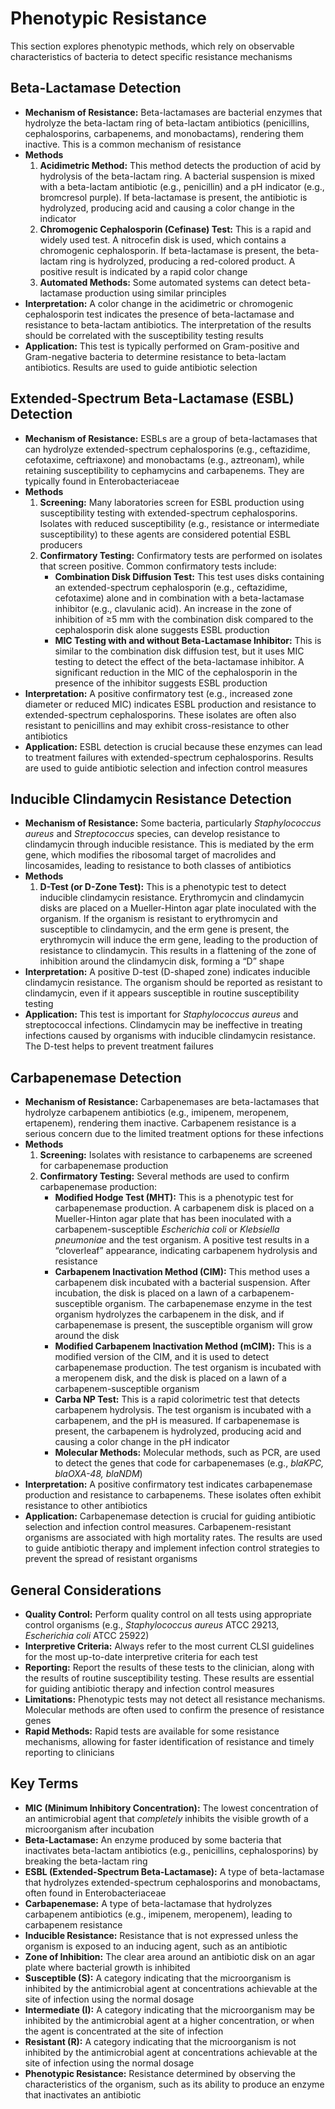 #  Phenotypic Resistance {-}

This section explores phenotypic methods, which rely on observable characteristics of bacteria to detect specific resistance mechanisms

## **Beta-Lactamase Detection** {-}

*   **Mechanism of Resistance:** Beta-lactamases are bacterial enzymes that hydrolyze the beta-lactam ring of beta-lactam antibiotics (penicillins, cephalosporins, carbapenems, and monobactams), rendering them inactive. This is a common mechanism of resistance
*   **Methods**
    1.  **Acidimetric Method:** This method detects the production of acid by hydrolysis of the beta-lactam ring. A bacterial suspension is mixed with a beta-lactam antibiotic (e.g., penicillin) and a pH indicator (e.g., bromcresol purple). If beta-lactamase is present, the antibiotic is hydrolyzed, producing acid and causing a color change in the indicator
    2.  **Chromogenic Cephalosporin (Cefinase) Test:** This is a rapid and widely used test. A nitrocefin disk is used, which contains a chromogenic cephalosporin. If beta-lactamase is present, the beta-lactam ring is hydrolyzed, producing a red-colored product. A positive result is indicated by a rapid color change
    3.  **Automated Methods:** Some automated systems can detect beta-lactamase production using similar principles
*   **Interpretation:** A color change in the acidimetric or chromogenic cephalosporin test indicates the presence of beta-lactamase and resistance to beta-lactam antibiotics. The interpretation of the results should be correlated with the susceptibility testing results
*   **Application:** This test is typically performed on Gram-positive and Gram-negative bacteria to determine resistance to beta-lactam antibiotics. Results are used to guide antibiotic selection

## **Extended-Spectrum Beta-Lactamase (ESBL) Detection** {-}

*   **Mechanism of Resistance:** ESBLs are a group of beta-lactamases that can hydrolyze extended-spectrum cephalosporins (e.g., ceftazidime, cefotaxime, ceftriaxone) and monobactams (e.g., aztreonam), while retaining susceptibility to cephamycins and carbapenems. They are typically found in Enterobacteriaceae
*   **Methods**
    1.  **Screening:** Many laboratories screen for ESBL production using susceptibility testing with extended-spectrum cephalosporins. Isolates with reduced susceptibility (e.g., resistance or intermediate susceptibility) to these agents are considered potential ESBL producers
    2.  **Confirmatory Testing:** Confirmatory tests are performed on isolates that screen positive. Common confirmatory tests include:
        *   **Combination Disk Diffusion Test:** This test uses disks containing an extended-spectrum cephalosporin (e.g., ceftazidime, cefotaxime) alone and in combination with a beta-lactamase inhibitor (e.g., clavulanic acid). An increase in the zone of inhibition of ≥5 mm with the combination disk compared to the cephalosporin disk alone suggests ESBL production
        *   **MIC Testing with and without Beta-Lactamase Inhibitor:** This is similar to the combination disk diffusion test, but it uses MIC testing to detect the effect of the beta-lactamase inhibitor. A significant reduction in the MIC of the cephalosporin in the presence of the inhibitor suggests ESBL production
*   **Interpretation:** A positive confirmatory test (e.g., increased zone diameter or reduced MIC) indicates ESBL production and resistance to extended-spectrum cephalosporins. These isolates are often also resistant to penicillins and may exhibit cross-resistance to other antibiotics
*   **Application:** ESBL detection is crucial because these enzymes can lead to treatment failures with extended-spectrum cephalosporins. Results are used to guide antibiotic selection and infection control measures

## **Inducible Clindamycin Resistance Detection** {-}

*   **Mechanism of Resistance:** Some bacteria, particularly *Staphylococcus aureus* and *Streptococcus* species, can develop resistance to clindamycin through inducible resistance. This is mediated by the erm gene, which modifies the ribosomal target of macrolides and lincosamides, leading to resistance to both classes of antibiotics
*   **Methods**
    1.  **D-Test (or D-Zone Test):** This is a phenotypic test to detect inducible clindamycin resistance. Erythromycin and clindamycin disks are placed on a Mueller-Hinton agar plate inoculated with the organism. If the organism is resistant to erythromycin and susceptible to clindamycin, and the erm gene is present, the erythromycin will induce the erm gene, leading to the production of resistance to clindamycin. This results in a flattening of the zone of inhibition around the clindamycin disk, forming a "D" shape
*   **Interpretation:** A positive D-test (D-shaped zone) indicates inducible clindamycin resistance. The organism should be reported as resistant to clindamycin, even if it appears susceptible in routine susceptibility testing
*   **Application:** This test is important for *Staphylococcus aureus* and streptococcal infections. Clindamycin may be ineffective in treating infections caused by organisms with inducible clindamycin resistance. The D-test helps to prevent treatment failures

## **Carbapenemase Detection** {-}

*   **Mechanism of Resistance:** Carbapenemases are beta-lactamases that hydrolyze carbapenem antibiotics (e.g., imipenem, meropenem, ertapenem), rendering them inactive. Carbapenem resistance is a serious concern due to the limited treatment options for these infections
*   **Methods**
    1.  **Screening:** Isolates with resistance to carbapenems are screened for carbapenemase production
    2.  **Confirmatory Testing:** Several methods are used to confirm carbapenemase production:
        *   **Modified Hodge Test (MHT):** This is a phenotypic test for carbapenemase production. A carbapenem disk is placed on a Mueller-Hinton agar plate that has been inoculated with a carbapenem-susceptible *Escherichia coli* or *Klebsiella pneumoniae* and the test organism. A positive test results in a "cloverleaf" appearance, indicating carbapenem hydrolysis and resistance
        *   **Carbapenem Inactivation Method (CIM):** This method uses a carbapenem disk incubated with a bacterial suspension. After incubation, the disk is placed on a lawn of a carbapenem-susceptible organism. The carbapenemase enzyme in the test organism hydrolyzes the carbapenem in the disk, and if carbapenemase is present, the susceptible organism will grow around the disk
        *   **Modified Carbapenem Inactivation Method (mCIM):** This is a modified version of the CIM, and it is used to detect carbapenemase production. The test organism is incubated with a meropenem disk, and the disk is placed on a lawn of a carbapenem-susceptible organism
        *   **Carba NP Test:** This is a rapid colorimetric test that detects carbapenem hydrolysis. The test organism is incubated with a carbapenem, and the pH is measured. If carbapenemase is present, the carbapenem is hydrolyzed, producing acid and causing a color change in the pH indicator
        *   **Molecular Methods:** Molecular methods, such as PCR, are used to detect the genes that code for carbapenemases (e.g., *blaKPC, blaOXA-48, blaNDM*)
*   **Interpretation:** A positive confirmatory test indicates carbapenemase production and resistance to carbapenems. These isolates often exhibit resistance to other antibiotics
*   **Application:** Carbapenemase detection is crucial for guiding antibiotic selection and infection control measures. Carbapenem-resistant organisms are associated with high mortality rates. The results are used to guide antibiotic therapy and implement infection control strategies to prevent the spread of resistant organisms

## **General Considerations** {-}

*   **Quality Control:** Perform quality control on all tests using appropriate control organisms (e.g., *Staphylococcus aureus* ATCC 29213, *Escherichia coli* ATCC 25922)
*   **Interpretive Criteria:** Always refer to the most current CLSI guidelines for the most up-to-date interpretive criteria for each test
*   **Reporting:** Report the results of these tests to the clinician, along with the results of routine susceptibility testing. These results are essential for guiding antibiotic therapy and infection control measures
*   **Limitations:** Phenotypic tests may not detect all resistance mechanisms. Molecular methods are often used to confirm the presence of resistance genes
*   **Rapid Methods:** Rapid tests are available for some resistance mechanisms, allowing for faster identification of resistance and timely reporting to clinicians

## **Key Terms** {-}
*   **MIC (Minimum Inhibitory Concentration):** The lowest concentration of an antimicrobial agent that *completely* inhibits the visible growth of a microorganism after incubation
*   **Beta-Lactamase:** An enzyme produced by some bacteria that inactivates beta-lactam antibiotics (e.g., penicillins, cephalosporins) by breaking the beta-lactam ring
*   **ESBL (Extended-Spectrum Beta-Lactamase):** A type of beta-lactamase that hydrolyzes extended-spectrum cephalosporins and monobactams, often found in Enterobacteriaceae
*   **Carbapenemase:** A type of beta-lactamase that hydrolyzes carbapenem antibiotics (e.g., imipenem, meropenem), leading to carbapenem resistance
*   **Inducible Resistance:** Resistance that is not expressed unless the organism is exposed to an inducing agent, such as an antibiotic
*   **Zone of Inhibition:** The clear area around an antibiotic disk on an agar plate where bacterial growth is inhibited
*   **Susceptible (S):** A category indicating that the microorganism is inhibited by the antimicrobial agent at concentrations achievable at the site of infection using the normal dosage
*   **Intermediate (I):** A category indicating that the microorganism may be inhibited by the antimicrobial agent at a higher concentration, or when the agent is concentrated at the site of infection
*   **Resistant (R):** A category indicating that the microorganism is not inhibited by the antimicrobial agent at concentrations achievable at the site of infection using the normal dosage
*   **Phenotypic Resistance:** Resistance determined by observing the characteristics of the organism, such as its ability to produce an enzyme that inactivates an antibiotic
